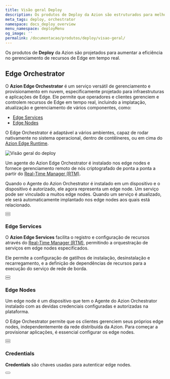 ```yaml
---
title: Visão geral Deploy
description: Os produtos de Deploy da Azion são estruturados para melhorar a eficiência no gerênciamento de recursos no Edge em tempo real.
meta_tags: deploy, orchestrator
namespace: docs_deploy_overview
menu_namespace: deployMenu
og_image: ''
permalink: /documentacao/produtos/deploy/visao-geral/
---
```



Os produtos de **Deploy** da Azion são projetados para aumentar a eficiência no gerenciamento de recursos de Edge em tempo real.

## Edge Orchestrator

O **Azion Edge Orchestrator** é um serviço versátil de gerenciamento e provisionamento em nuvem, especificamente projetado para infraestruturas e aplicações de Edge. Ele permite que operadores e clientes gerenciem e controlem recursos de Edge em tempo real, incluindo a implatação, atualização e gerenciamento de vários componentes, como:

- [Edge Services](/pt-br/documentacao/produtos/edge-orchestrator/edge-services/)
- [Edge Nodes](/pt-br/documentacao/produtos/edge-orchestrator/edge-node/)

O Edge Orchestrator é adaptável a vários ambientes, capaz de rodar nativamente no sistema operacional, dentro de contêineres, ou em cima do [Azion Edge Runtime]().

![Visão geral do deploy](/assets/docs/images/uploads/deploy-draft.png)

Um agente do Azion Edge Orchestrator é instalado nos edge nodes e fornece gerenciamento remoto de nós criptografado de ponta a ponta a partir do [Real-Time Manager (RTM)](/pt-br/documentacao/produtos/guias/como-acessar-rtm/).

Quando o Agente do Azion Orchestrator é instalado em um dispositivo e o dispositivo é autorizado, ele agora representa um edge node. Um serviço pode ser vinculado a muitos edge nodes. Quando um serviço é atualizado, ele será automaticamente implantado nos edge nodes aos quais está relacionado.

<Button href="/pt-br/documentacao/produtos/deploy/edge-orchestrator/" text="ir para a documentação de referência do edge orchestrator" variant="secondary" target="_blank"></Button>
<br />
<Button href="/pt-br/documentacao/produtos/guias/deploy/instalar-agente-orchestrator/" text="ir para como instalar o agente do edge orchestrator" variant="secondary" target="_blank"></Button>


### Edge Services

O **Azion Edge Services** facilita o registro e configuração de recursos através do [Real-Time Manager (RTM)](/pt-br/documentacao/produtos/guias/como-acessar-rtm/), permitindo a orquestração de serviços em edge nodes especificados.

Ele permite a configuração de gatilhos de instalação, desinstalação e recarregamento, e a definição de dependências de recursos para a execução do serviço de rede de borda.

<Button href="/pt-br/documentacao/produtos/deploy/edge-orchestrator/servicos-de-borda/" text="ir para a documentação de referência dos serviços de borda" variant="secondary" target="_blank"></Button>
<br />
<Button href="/pt-br/documentacao/produtos/guias/deploy/criar-servico-de-borda/" text="ir para como criar um serviço de borda" variant="secondary" target="_blank"></Button>

### Edge Nodes

Um edge node é um dispositivo que tem o Agente do Azion Orchestrator instalado com as devidas credenciais configuradas e autorizadas na plataforma.

O Edge Orchestrator permite que os clientes gerenciem seus próprios edge nodes, independentemente da rede distribuída da Azion. Para começar a provisionar aplicações, é essencial configurar os edge nodes.

<Button href="/pt-br/documentacao/produtos/deploy/edge-orchestrator/no-de-borda/" text="ir para a documentação de referência do edge node" variant="secondary" target="_blank"></Button>
<br />
<Button href="/pt-br/documentacao/produtos/guias/deploy/autorizar-um-no-de-borda/" text="ir para como autorizar um edge node" variant="secondary" target="_blank"></Button>

### Credentials

**Credentials** são chaves usadas para autenticar edge nodes.

<Button href="/pt-br/documentacao/produtos/deploy/credenciais/" text="ir para a documentação de referência das credenciais" variant="secondary" target="_target=_blank"></Button>